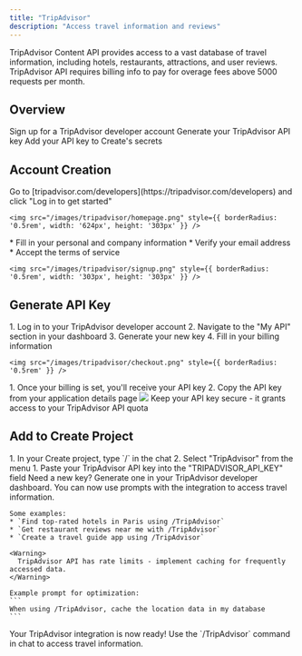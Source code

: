```yaml
---
title: "TripAdvisor"
description: "Access travel information and reviews"
---
```


TripAdvisor Content API provides access to a vast database of travel information, including hotels, restaurants, attractions, and user reviews.
<Warning>
TripAdvisor API requires billing info to pay for overage fees above 5000 requests per month.
</Warning>

## Overview

<CardGroup cols={2}>
  <Card title="Create Account" icon="user">
    Sign up for a TripAdvisor developer account
  </Card>
  <Card title="Get API Key" icon="key">
    Generate your TripAdvisor API key
  </Card>
  <Card title="Copy into Create" icon="plug">
    Add your API key to Create's secrets
  </Card>
</CardGroup>

## Account Creation

<Steps>
  <Step title="Visit TripAdvisor Developer Portal">
    Go to [tripadvisor.com/developers](https://tripadvisor.com/developers) and click "Log in to get started"
    
    <img src="/images/tripadvisor/homepage.png" style={{ borderRadius: '0.5rem', width: '624px', height: '303px' }} />
  </Step>

  <Step title="Complete Registration">
    * Fill in your personal and company information
    * Verify your email address
    * Accept the terms of service
    
    <img src="/images/tripadvisor/signup.png" style={{ borderRadius: '0.5rem', width: '303px', height: '303px' }} />
  </Step>
</Steps>

## Generate API Key

<Steps>
  <Step title="Access Developer Dashboard">
    1. Log in to your TripAdvisor developer account
    2. Navigate to the "My API" section in your dashboard
    3. Generate your new key
    4. Fill in your billing information
    
    <img src="/images/tripadvisor/checkout.png" style={{ borderRadius: '0.5rem' }} />
  </Step>

  <Step title="Get Your API Key">
    1. Once your billing is set, you'll receive your API key
    2. Copy the API key from your application details page
    <img src="/images/tripadvisor/apigen.png" style={{ borderRadius: '0.5rem' }} />
    <Warning>
      Keep your API key secure - it grants access to your TripAdvisor API quota
    </Warning>
  </Step>
</Steps>

## Add to Create Project

<Steps>
  <Step title="Add the integration">
    1. In your Create project, type `/` in the chat 
    2. Select "TripAdvisor" from the menu
  </Step>

<Step title="Add your API key">
  1. Paste your TripAdvisor API key into the "TRIPADVISOR_API_KEY" field
  <Tip>
    Need a new key? Generate one in your TripAdvisor developer dashboard.
  </Tip>
</Step>

  <Step title="Use it">
    You can now use prompts with the integration to access travel information.

    Some examples:
    * `Find top-rated hotels in Paris using /TripAdvisor`
    * `Get restaurant reviews near me with /TripAdvisor`
    * `Create a travel guide app using /TripAdvisor`

    <Warning>
      TripAdvisor API has rate limits - implement caching for frequently accessed data.
    </Warning>

    Example prompt for optimization:
    ```
    When using /TripAdvisor, cache the location data in my database
    ```

  </Step>
</Steps>

<Note type="success">
  Your TripAdvisor integration is now ready! Use the `/TripAdvisor` command in
  chat to access travel information.
</Note>
